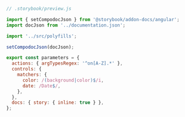 ```js
// .storybook/preview.js

import { setCompodocJson } from '@storybook/addon-docs/angular';
import docJson from '../documentation.json';

import '../src/polyfills';

setCompodocJson(docJson);

export const parameters = {
  actions: { argTypesRegex: '^on[A-Z].*' },
  controls: {
    matchers: {
      color: /(background|color)$/i,
      date: /Date$/,
    },
  },
  docs: { story: { inline: true } },
};
```
